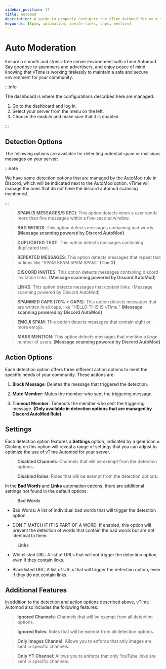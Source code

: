 ```yaml
---
sidebar_position: 17
title: Automod
description: A guide to properly configure the vTime Automod for your server
keywords: [Spam, automation, invite links, caps, mention]
---
```


# Auto Moderation

Ensure a smooth and stress-free server environment with vTime Automod. Say goodbye to spammers and advertisers, and enjoy peace of mind knowing that vTime is working tirelessly to maintain a safe and secure environment for your community.

:::info

The dashboard is where the configurations described here are managed.

1. Go to the dashboard and log in.
2. Select your server from the menu on the left.
3. Choose the module and make sure that it is enabled.

:::

## Detection Options

The following options are available for detecting potential spam or malicious messages on your server:

:::note

We have some detection options that are managed by the AutoMod rule in Discord, which will be indicated next to the AutoMod option. vTime will manage the ones that do not have the discord automod scanning mentioned.

:::

> **SPAM (5 MESSAGES/5 SEC)**: This option detects when a user sends more than five messages within a five-second window.

> **BAD WORDS**: This option detects messages containing bad words. **(Message scanning powered by Discord AutoMod)**

> **DUPLICATED TEXT**: This option detects messages containing duplicated text.

> **REPEATED MESSAGES**: This option detects messages that repeat text or lines like "SPAM SPAM SPAM SPAM." **(Tier 2)**

> **DISCORD INVITES**: This option detects messages containing discord invitation links. **(Message scanning powered by Discord AutoMod)**

> **LINKS**: This option detects messages that contain links. (Message scanning powered by Discord AutoMod)

> **SPAMMED CAPS (70% > CAPS)**: This option detects messages that are written in all caps, like "HELLO THIS IS vTime." **(Message scanning powered by Discord AutoMod)**

> **EMOJI SPAM**: This option detects messages that contain eight or more emojis.

> **MASS MENTION**: This option detects messages that mention a large number of users. **(Message scanning powered by Discord AutoMod)**

## Action Options

Each detection option offers three different action options to meet the specific needs of your community. These actions are:

1. **Block Message**: Deletes the message that triggered the detection.

2. **Mute Member**: Mutes the member who sent the triggering message.

3. **Timeout Member**: Timeouts the member who sent the triggering message. **(Only available in detection options that are managed by Discord AutoMod Rule)**

## Settings

Each detection option features a **Settings** option, indicated by a gear icon `⚙️`. Clicking on this option will reveal a range of settings that you can adjust to optimize the use of vTime Automod for your server.

> **Disabled Channels**: Channels that will be exempt from the detection options.

> **Disabled Roles**: Roles that will be exempt from the detection options.

In the **Bad Words** and **Links** automation options, there are additional settings not found in the default options:

> **Bad Words**

- Bad Words: A list of individual bad words that will trigger the detection option.

- DON'T MATCH IF IT IS PART OF A WORD: If enabled, this option will prevent the detection of words that contain the bad words but are not identical to them.

> **Links**

- Whitelisted URL: A list of URLs that will not trigger the detection option, even if they contain links.

- Blacklisted URL: A list of URLs that will trigger the detection option, even if they do not contain links.

## Additional Features

In addition to the detection and action options described above, vTime Automod also includes the following features:

> **Ignored Channels**: Channels that will be exempt from all detection options.

> **Ignored Roles**: Roles that will be exempt from all detection options.

> **Only Images Channel**: Allows you to enforce that only images are sent in specific channels.

> **Only YT Channel**: Allows you to enforce that only YouTube links are sent in specific channels.
